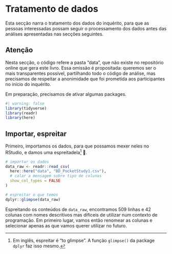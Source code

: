 # Tratamento de dados

Esta secção narra o tratamento dos dados do inquérito, para que as pessoas interessadas possam seguir o processamento dos dados antes das análises apresentadas nas secções seguintes.

::: {.callout-note collapse="false"}
## Atenção

Nesta secção, o código refere a pasta "data", que não existe no repositório online que gera este livro. Essa omissão é propositada: queremos ser o mais transparentes possível, partilhando todo o código de análise, mas precisamos de respeitar a anonimidade que foi prometida aos participantes no início do inquérito.
:::

Em preparação, precisamos de ativar algumas packages.

```r
#| warning: false
library(tidyverse)
library(readr)
library(here)
```

## Importar, espreitar

Primeiro, importamos os dados, para que possamos mexer neles no RStudio, e damos uma espreitadela[^wrangle-1] 👀.

```r
# importar os dados
data_raw <- readr::read_csv(
  here::here("data", "BD_PocketStudy1.csv"),
  # calar a mensagem sobre tipo de colunas
  show_col_types = FALSE
)

# espreitar o que temos
dplyr::glimpse(data_raw)
```

Espreitando os conteúdos de `data_raw`, encontramos 509 linhas e 42 colunas com nomes descritivos mas difíceis de utilizar num contexto de programação. Em primeiro lugar, vamos então renomear as colunas e selecionar apenas as que vamos querer utilizar no futuro.

[^wrangle-1]: Em inglês, espreitar é "to glimpse". A função `glimpse()` da package `dplyr` faz isso mesmo.
